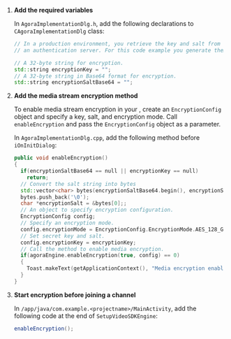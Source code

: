 <PlatformWrapper platform="windows">

1.  **Add the required variables**

    In `AgoraImplementationDlg.h`, add the following declarations to `CAgoraImplementationDlg` class:

    ```cpp
    // In a production environment, you retrieve the key and salt from
    // an authentication server. For this code example you generate them locally.

    // A 32-byte string for encryption.
    std::string encryptionKey = "";
    // A 32-byte string in Base64 format for encryption.
    std::string encryptionSaltBase64 = "";
    ```

3.  **Add the media stream encryption method**

    To enable media stream encryption in your <Vpl k="CLIENT" />, create an `EncryptionConfig` object and specify a key, salt, and encryption mode. Call `enableEncryption` and pass the `EncryptionConfig` object as a parameter.

    In `AgoraImplementationDlg.cpp`, add the following method before `iOnInitDialog`:

    ```cpp
    public void enableEncryption()
    {
      if(encryptionSaltBase64 == null || encryptionKey == null)
        return;
      // Convert the salt string into bytes
      std::vector<char> bytes(encryptionSaltBase64.begin(), encryptionSaltBase64.end());
      bytes.push_back('\0');
      char *encryptionSalt = &bytes[0];;
      // An object to specify encryption configuration.
      EncryptionConfig config;
      // Specify an encryption mode.
      config.encryptionMode = EncryptionConfig.EncryptionMode.AES_128_GCM2;
      // Set secret key and salt.
      config.encryptionKey = encryptionKey;
      // Call the method to enable media encryption.
      if(agoraEngine.enableEncryption(true, config) == 0)
      {
        Toast.makeText(getApplicationContext(), "Media encryption enabled", Toast.LENGTH_SHORT).show();
      }
    }
    ```

4.  **Start encryption before joining a channel**

    In `/app/java/com.example.<projectname>/MainActivity`, add the following code at the end of `SetupVideoSDKEngine`:

    ``` java
    enableEncryption();
    ```
</PlatformWrapper>
